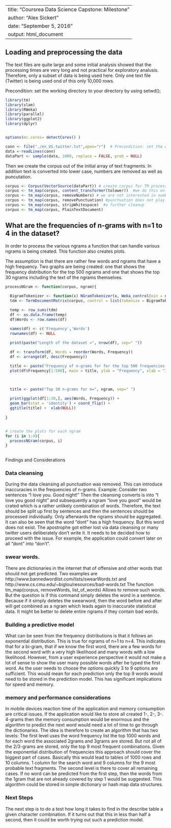 
---
title: "Coursrea Data Science Capstone: Milestone"
author: "Alex Sickert"
date: "September 5, 2016"
output: html_document
---


## Loading and preprocessing the data

The text files are quite large and some initial analysis showed that the processing times are very long and not practical for exploratory analusis. Therefore, only a subset of data is being used here. Only one text file (Twitter) is being used ond of this only 10,000 rows. 

Precondition: set the working directory to your directory by using setwd();

```r
library(tm)
library(slam)
library(RWeka)
library(parallel)
library(ggplot2) 
library(dplyr)


options(mc.cores= detectCores() )

conn <- file("./en_US.twitter.txt",open="r")  # Precondition: set the working directory to your directory by using 
data <-readLines(conn)
dataPart <- sample(data, 1000, replace = FALSE, prob = NULL)

```


Then we create the corpus out of the initial array of text fragments. In addition text is converted into lower case, numbers are removed as well as puncutation. 

```r
corpus <- Corpus(VectorSource(dataPart)) # create corpus for TM processing
corpus <- tm_map(corpus, content_transformer(tolower))  #we do this only for English, for German it would not be a good idea 
corpus <- tm_map(corpus, removeNumbers) # we are not interested in numbers
corpus <- tm_map(corpus, removePunctuation) #punctuation does not play a role in our case
corpus <- tm_map(corpus, stripWhitespace)  #a further cleanup
corpus <- tm_map(corpus, PlainTextDocument)   

```

##  What are the frequencies of n-grams with n=1 to 4 in the dataset?

In order to process the various ngrams a function that can handle various ngrams is being created. This function also creates plots. 

The assumption is that there are rather few words and ngrams that have a high frequency. Two graphs are being created: one that shows the frequency distribution for the top 500 ngrams and one that shows the top 30 ngrams including the text of the ngrams themselves. 

```r

processNGram <- function(corpus, ngram){
  
  BigramTokenizer <- function(x) NGramTokenizer(x, Weka_control(min = ngram, max = ngram))
  tdm <- TermDocumentMatrix(corpus, control = list(tokenize = BigramTokenizer))

  temp <- row_sums(tdm)
  df <- as.data.frame(temp)
  df$Words <- row.names(df)

  names(df) <- c('Frequency','Words')
  rownames(df) <- NULL

  print(paste("Length of the dataset =", nrow(df), sep=" ")) 
  
  df <- transform(df, Words = reorder(Words, Frequency))
  df <- arrange(df, desc(Frequency))

  title <- paste("Frequency of n-grams for for the top 500 frequencies with n=", ngram, sep=" ")
  plot(df$Frequency[1:500], main = title, ylab = "Frequency", xlab = "Index and Order in sorted data frame", type="l")


  
  title <- paste("Top 30 n-grams for n=", ngram, sep=" ")
  
  print(ggplot(df[1:30,], aes(Words, Frequency)) +
  geom_bar(stat = 'identity') + coord_flip() +
  ggtitle(title) +  xlab(NULL))
  
}


# create the plots for each ngram 
for (i in 1:4){
  processNGram(corpus, i)
}
 

```


Findings and Considerations

### Data cleansing

During the data cleansing all punctuation was removed. This can introduce inaccuracies in the frequencies of n-grams. Example: Consider two sentences "I love you. Good night!" Then the cleansing converts is into "I love you good night" and subsequently a ngram "love you good" would be crated which is a rather unlikely combination of words. Therefore, the text should be split up first by sentences and then the sentences should be processed individually. Only afterwards the ngrams should be aggregated. 
It can also be seen that the word "dont" has a high frequency. But this word does not exist. The apostrophe got either lost via data cleansing or many twitter users deliberately don't write it. It needs to be decided how to proceed with the issue. For example, the application could convert later on all "dont" into "don't".

### swear words. 

There are dictionaries in the internet that of offensive and other words that should not get predicted. 
Two examples are http://www.bannedwordlist.com/lists/swearWords.txt  and http://www.cs.cmu.edu/~biglou/resources/bad-words.txt 
The function tm_map(corpus, removeWords, list_of_words)
Allows to remove such words. But the question is if this command simply deletes the word in a sentence. Because if it simply deletes the swearword, then the word before and after will get combined as a ngram which leads again to inaccurate statistical data. It might be better to delete entire ngrams if they contain bad words.

### Building a predictive model

What can be seen from the frequency distributions is that it follows an exponential distribution. This is true for ngrams of n=1 to n=4. This indicates that for a bi-gram, that if we know the first word, there are a few words for the second word with a very high likelihood and many words with a low likelihood. However, from a user experience perspective it would not make a lot of sense to show the user many possible words after he typed the first word. As the user needs to choose the options quickly 3 to 9 options are sufficient. This would mean for each prediction only the top 9 words would need to be stored in the prediction model. This has significant implications for speed and memory. 

### memory and performance considerations

In mobile devices reaction time of the application and memory consumption are critical issues. If the application would like to store all created 1-, 2-, 3-. 4-grams then the memory consumption would be enormous and the algorithm to predict the next word would need a lot of time to go through the dictionaries. 
The idea is therefore to create an algorithm that has two levels:
The first level uses the word frequency list the top 1000 words and for each word the associated 2grams and 3grams are stored. But not all of the 2/3-grams are stored, only the top 9 most frequent combinations. Given the exponential distribution of frequencies this approach should cover the biggest part of cases. Basically this would lead to tables of 1000 rows and 10 columns. 1 column for the search word and 9 columns for the 9 most probable text fragments. 
The second level is there to cover all remaining cases. If no word can be predicted from the first step, then the words from the 1gram that are not already covered by step 1 would be suggested.
This algorithm could be stored in simple dictionary or hash map data structures. 

### Next Steps
The next step is to do a test how long it takes to find in the describe table a given character combination. If it turns out that this in less than half a second, then it could be worth trying out such a prediction model. 



